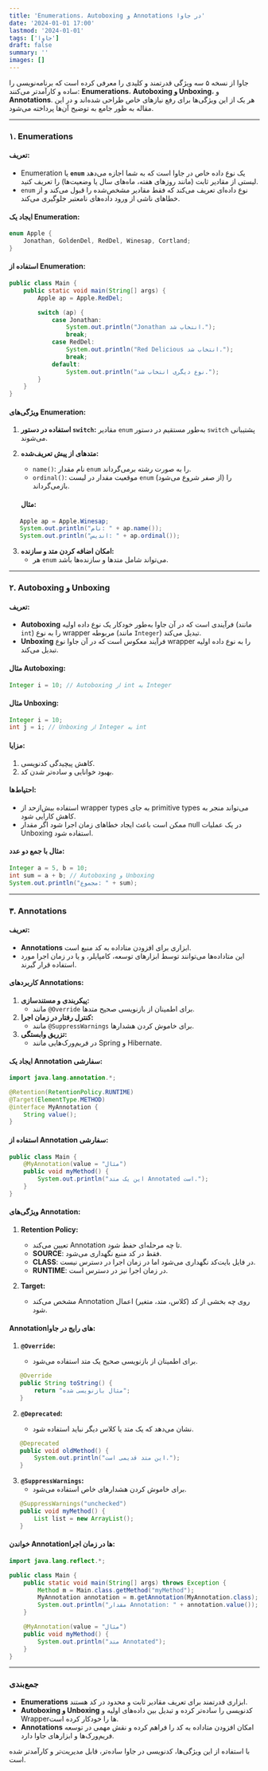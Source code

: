 ```yaml
---
title: 'Enumerations، Autoboxing و Annotations در جاوا'
date: '2024-01-01 17:00'
lastmod: '2024-01-01'
tags: ['جاوا']
draft: false
summary: ''
images: []
---
```


جاوا از نسخه ۵ سه ویژگی قدرتمند و کلیدی را معرفی کرده است که برنامه‌نویسی را ساده و کارآمدتر می‌کنند: **Enumerations**، **Autoboxing و Unboxing**، و **Annotations**. هر یک از این ویژگی‌ها برای رفع نیازهای خاص طراحی شده‌اند و در این مقاله به طور جامع به توضیح آن‌ها پرداخته می‌شود.

---

### **۱. Enumerations**

#### **تعریف:**

- Enumeration یا **`enum`** یک نوع داده خاص در جاوا است که به شما اجازه می‌دهد لیستی از مقادیر ثابت (مانند روزهای هفته، ماه‌های سال یا وضعیت‌ها) را تعریف کنید.
- `enum` نوع داده‌ای تعریف می‌کند که فقط مقادیر مشخص‌شده را قبول می‌کند و از خطاهای ناشی از ورود داده‌های نامعتبر جلوگیری می‌کند.

#### **ایجاد یک Enumeration:**

```java
enum Apple {
    Jonathan, GoldenDel, RedDel, Winesap, Cortland;
}
```

#### **استفاده از Enumeration:**

```java
public class Main {
    public static void main(String[] args) {
        Apple ap = Apple.RedDel;

        switch (ap) {
            case Jonathan:
                System.out.println("Jonathan انتخاب شد.");
                break;
            case RedDel:
                System.out.println("Red Delicious انتخاب شد.");
                break;
            default:
                System.out.println("نوع دیگری انتخاب شد.");
        }
    }
}
```

#### **ویژگی‌های Enumeration:**

1. **استفاده در دستور `switch`:** مقادیر `enum` به‌طور مستقیم در دستور `switch` پشتیبانی می‌شوند.
2. **متدهای از پیش تعریف‌شده:**

   - `name()`: نام مقدار `enum` را به صورت رشته برمی‌گرداند.
   - `ordinal()`: موقعیت مقدار در لیست `enum` (از صفر شروع می‌شود) را بازمی‌گرداند.

   #### مثال:

```java
   Apple ap = Apple.Winesap;
   System.out.println("نام: " + ap.name());
   System.out.println("اندیس: " + ap.ordinal());
```

3. **امکان اضافه کردن متد و سازنده:**
   - هر `enum` می‌تواند شامل متدها و سازنده‌ها باشد.

---

### **۲. Autoboxing و Unboxing**

#### **تعریف:**

- **Autoboxing** فرآیندی است که در آن جاوا به‌طور خودکار یک نوع داده اولیه (مانند `int`) را به نوع wrapper مربوطه (مانند `Integer`) تبدیل می‌کند.
- **Unboxing** فرآیند معکوس است که در آن جاوا نوع wrapper را به نوع داده اولیه تبدیل می‌کند.

#### **مثال Autoboxing:**

```java
Integer i = 10; // Autoboxing از int به Integer
```

#### **مثال Unboxing:**

```java
Integer i = 10;
int j = i; // Unboxing از Integer به int
```

#### **مزایا:**

1. کاهش پیچیدگی کدنویسی.
2. بهبود خوانایی و ساده‌تر شدن کد.

#### **احتیاط‌ها:**

- استفاده بیش‌ازحد از wrapper types به جای primitive types می‌تواند منجر به کاهش کارایی شود.
- ممکن است باعث ایجاد خطاهای زمان اجرا شود اگر مقدار null در یک عملیات Unboxing استفاده شود.

#### **مثال با جمع دو عدد:**

```java
Integer a = 5, b = 10;
int sum = a + b; // Autoboxing و Unboxing
System.out.println("مجموع: " + sum);
```

---

### **۳. Annotations**

#### **تعریف:**

- **Annotations** ابزاری برای افزودن متاداده به کد منبع است.
- این متاداده‌ها می‌توانند توسط ابزارهای توسعه، کامپایلر، و یا در زمان اجرا مورد استفاده قرار گیرند.

#### **کاربردهای Annotations:**

1. **پیکربندی و مستندسازی:**
   - مانند `@Override` برای اطمینان از بازنویسی صحیح متدها.
2. **کنترل رفتار در زمان اجرا:**
   - مانند `@SuppressWarnings` برای خاموش کردن هشدارها.
3. **تزریق وابستگی:**
   - در فریم‌ورک‌هایی مانند Spring و Hibernate.

#### **ایجاد یک Annotation سفارشی:**

```java
import java.lang.annotation.*;

@Retention(RetentionPolicy.RUNTIME)
@Target(ElementType.METHOD)
@interface MyAnnotation {
    String value();
}
```

#### **استفاده از Annotation سفارشی:**

```java
public class Main {
    @MyAnnotation(value = "مثال")
    public void myMethod() {
        System.out.println("این یک متد Annotated است.");
    }
}
```

#### **ویژگی‌های Annotation:**

1. **Retention Policy:**

   - تعیین می‌کند Annotation تا چه مرحله‌ای حفظ شود.
   - **SOURCE**: فقط در کد منبع نگهداری می‌شود.
   - **CLASS**: در فایل بایت‌کد نگهداری می‌شود اما در زمان اجرا در دسترس نیست.
   - **RUNTIME**: در زمان اجرا نیز در دسترس است.

2. **Target:**
   - مشخص می‌کند Annotation روی چه بخشی از کد (کلاس، متد، متغیر) اعمال شود.

#### **Annotation‌های رایج در جاوا:**

1. **`@Override`:**

   - برای اطمینان از بازنویسی صحیح یک متد استفاده می‌شود.

```java
   @Override
   public String toString() {
       return "مثال بازنویسی شده";
   }
```

2. **`@Deprecated`:**

   - نشان می‌دهد که یک متد یا کلاس دیگر نباید استفاده شود.

```java
   @Deprecated
   public void oldMethod() {
       System.out.println("این متد قدیمی است.");
   }
```

3. **`@SuppressWarnings`:**
   - برای خاموش کردن هشدارهای خاص استفاده می‌شود.

```java
   @SuppressWarnings("unchecked")
   public void myMethod() {
       List list = new ArrayList();
   }
```

#### **خواندن Annotation‌ها در زمان اجرا:**

```java
import java.lang.reflect.*;

public class Main {
    public static void main(String[] args) throws Exception {
        Method m = Main.class.getMethod("myMethod");
        MyAnnotation annotation = m.getAnnotation(MyAnnotation.class);
        System.out.println("مقدار Annotation: " + annotation.value());
    }

    @MyAnnotation(value = "مثال")
    public void myMethod() {
        System.out.println("متد Annotated");
    }
}
```

---

### **جمع‌بندی**

- **Enumerations** ابزاری قدرتمند برای تعریف مقادیر ثابت و محدود در کد هستند.
- **Autoboxing و Unboxing** کدنویسی را ساده‌تر کرده و تبدیل بین داده‌های اولیه و Wrapperها را خودکار کرده است.
- **Annotations** امکان افزودن متاداده به کد را فراهم کرده و نقش مهمی در توسعه فریم‌ورک‌ها و ابزارهای جاوا دارد.

با استفاده از این ویژگی‌ها، کدنویسی در جاوا ساده‌تر، قابل مدیریت‌تر و کارآمدتر شده است.
